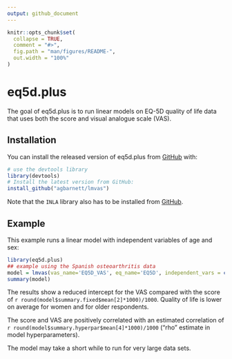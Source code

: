 ```yaml
---
output: github_document
---
```


<!-- README.md is generated from README.Rmd. Please edit that file -->

```r
knitr::opts_chunk$set(
  collapse = TRUE,
  comment = "#>",
  fig.path = "man/figures/README-",
  out.width = "100%"
)
```

# eq5d.plus

<!-- badges: start -->
<!-- badges: end -->

The goal of eq5d.plus is to run linear models on EQ-5D quality of life data that uses both the score and visual analogue scale (VAS).

## Installation

You can install the released version of eq5d.plus from [GitHub](https://github.com/) with:

```r
# use the devtools library
library(devtools)
# Install the latest version from GitHub:
install_github("agbarnett/lmvas")
```

Note that the `INLA` library also has to be installed from [GitHub](https://github.com/inbo/INLA).

## Example

This example runs a linear model with independent variables of age and sex:

```r
library(eq5d.plus)
## example using the Spanish osteoarthritis data
model = lmvas(vas_name='EQ5D_VAS', eq_name='EQ5D', independent_vars = c('age','sex'), data=arthritis)
summary(model)
```

The results show a reduced intercept for the VAS compared with the score of `r round(model$summary.fixed$mean[2]*1000)/1000`. 
Quality of life is lower on average for women and for older respondents.

The score and VAS are positively correlated with an estimated correlation of `r round(model$summary.hyperpar$mean[4]*1000)/1000` ("rho" estimate in model hyperparameters).

The model may take a short while to run for very large data sets.
